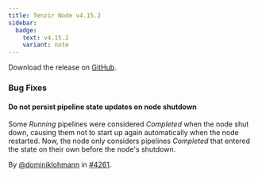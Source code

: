 ```yaml
---
title: Tenzir Node v4.15.2
sidebar:
  badge:
    text: v4.15.2
    variant: note
---
```


Download the release on [GitHub](https://github.com/tenzir/tenzir/releases/tag/v4.15.2).

### Bug Fixes

#### Do not persist pipeline state updates on node shutdown

Some *Running* pipelines were considered *Completed* when the node shut down,
causing them not to start up again automatically when the node restarted. Now,
the node only considers pipelines *Completed* that entered the state on their
own before the node's shutdown.

By [@dominiklohmann](https://github.com/dominiklohmann) in [#4261](https://github.com/tenzir/tenzir/pull/4261).
